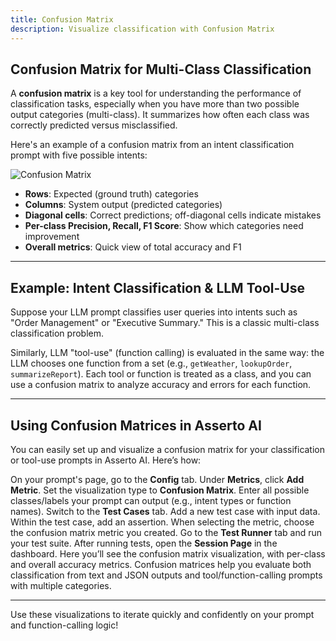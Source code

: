 ```yaml
---
title: Confusion Matrix
description: Visualize classification with Confusion Matrix
---
```



## Confusion Matrix for Multi-Class Classification

A **confusion matrix** is a key tool for understanding the performance of classification tasks, especially when you have more than two possible output categories (multi-class). It summarizes how often each class was correctly predicted versus misclassified.

Here's an example of a confusion matrix from an intent classification prompt with five possible intents:

![Confusion Matrix](/images/confusion-matrix.png)

- **Rows**: Expected (ground truth) categories
- **Columns**: System output (predicted categories)
- **Diagonal cells**: Correct predictions; off-diagonal cells indicate mistakes
- **Per-class Precision, Recall, F1 Score**: Show which categories need improvement
- **Overall metrics**: Quick view of total accuracy and F1

---

## Example: Intent Classification & LLM Tool-Use

Suppose your LLM prompt classifies user queries into intents such as "Order Management" or "Executive Summary." This is a classic multi-class classification problem.

Similarly, LLM "tool-use" (function calling) is evaluated in the same way: the LLM chooses one function from a set (e.g., `getWeather`, `lookupOrder`, `summarizeReport`). Each tool or function is treated as a class, and you can use a confusion matrix to analyze accuracy and errors for each function.

---

## Using Confusion Matrices in Asserto AI

You can easily set up and visualize a confusion matrix for your classification or tool-use prompts in Asserto AI. Here’s how:

<Steps>
<Step title="Add a Metric in Prompt Workbench">
On your prompt's page, go to the <b>Config</b> tab. Under <b>Metrics</b>, click <b>Add Metric</b>.
</Step>

<Step title="Configure as Confusion Matrix">
Set the visualization type to <b>Confusion Matrix</b>. Enter all possible classes/labels your prompt can output (e.g., intent types or function names).
</Step>

<Step title="Create a Test Case">
Switch to the <b>Test Cases</b> tab. Add a new test case with input data.
</Step>

<Step title="Add an Assertion Using Your Metric">
Within the test case, add an assertion. When selecting the metric, choose the confusion matrix metric you created.
</Step>

<Step title="Run Your Tests">
Go to the <b>Test Runner</b> tab and run your test suite.
</Step>

<Step title="Review Results in the Session Page">
After running tests, open the <b>Session Page</b> in the dashboard. Here you’ll see the confusion matrix visualization, with per-class and overall accuracy metrics.
</Step>
</Steps>

<Check>
Confusion matrices help you evaluate both classification from text and JSON outputs and tool/function-calling prompts with multiple categories.
</Check>

---

Use these visualizations to iterate quickly and confidently on your prompt and function-calling logic!
